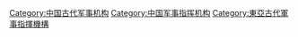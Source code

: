 [[Category:中国古代军事机构|Category:中国古代军事机构]]
[[Category:中国军事指挥机构|Category:中国军事指挥机构]]
[[Category:東亞古代軍事指揮機構|Category:東亞古代軍事指揮機構]]